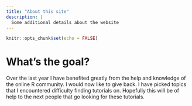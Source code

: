 ```yaml
---
title: "About this site"
description: |
  Some additional details about the website
---
```


```r
knitr::opts_chunk$set(echo = FALSE)
```


# What’s the goal?  

Over the last year I have benefited greatly from the help and knowledge of the online R community. I would now like to give back. I have picked topics that I encountered difficulty finding tutorials on. Hopefully this will be of help to the next people that go looking for these tutorials.
